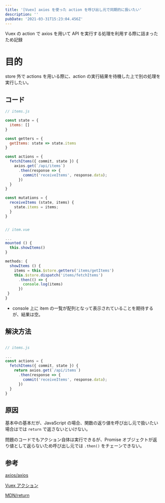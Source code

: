 ```yaml
---
title: '[Vuex] axios を使った action を呼び出し元で同期的に扱いたい'
description: ''
pubDate: '2021-03-31T15:23:04.456Z'
---
```


Vuex の action で axios を用いて API を実行する処理を利用する際に詰まったため記録

# 目的

store 外で actions を用いる際に、action の実行結果を待機した上で別の処理を実行したい。

## コード

``` javascript
// items.js

const state = {
  items: []
}

const getters = {
  getItems: state => state.items
}

const actions = {
  fetchItems({ commit, state }) {
    axios.get(`/api/items`)
      .then(response => {
        commit('receiveItems', response.data);
      })
  }
}

const mutations = {
  receiveItems (state, items) {
    state.items = items;
  }
}


// item.vue

...
mounted () {
  this.showItems()
}

methods: {
  showItems () {
    items = this.$store.getters('items/getItems')
    this.$store.dispatch('items/fetchItems')
      .then(() => {
        console.log(items)
      })
 }
}
```

- console 上に item の一覧が配列となって表示されていることを期待するが、結果は空。

## 解決方法

``` javascript

// items.js

...
const actions = {
  fetchItems({ commit, state }) {
    return axios.get(`/api/items`)
      .then(response => {
        commit('receiveItems', response.data);
      })
  }
}
```


## 原因

基本中の基本だが、JavaScript の場合、関数の返り値を呼び出し元で扱いたい場合はでは `return` で返さないといけない。

問題のコードでもアクション自体は実行できるが、Promise オブジェクトが返り値として返らないため呼び出し元では `.then()` をチェーンできない。


## 参考

[axios/axios](https://github.com/axios/axios)

[Vuex アクション](https://vuex.vuejs.org/ja/guide/actions.html)

[MDN/return](https://developer.mozilla.org/ja/docs/Web/JavaScript/Reference/Statements/return)
